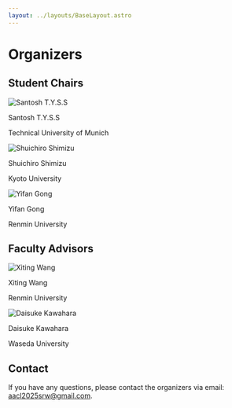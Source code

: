 ```yaml
---
layout: ../layouts/BaseLayout.astro
---
```


# Organizers

## Student Chairs

<div class="grid grid-cols-1 md:grid-cols-3 gap-4">
  <div class="text-center">
    <img src="/images/organizers/santosh.jpg" alt="Santosh T.Y.S.S" class="mx-auto rounded-full w-32 h-32 object-cover" />
    <p class="mt-2 font-semibold">Santosh T.Y.S.S</p>
    <p class="text-sm text-gray-600">Technical University of Munich</p>
  </div>
  
  <div class="text-center">
    <img src="/images/organizers/shimizu.jpg" alt="Shuichiro Shimizu" class="mx-auto rounded-full w-32 h-32 object-cover" />
    <p class="mt-2 font-semibold">Shuichiro Shimizu</p>
    <p class="text-sm text-gray-600">Kyoto University</p>
  </div>
  
  <div class="text-center">
    <img src="/images/organizers/gong.jpg" alt="Yifan Gong" class="mx-auto rounded-full w-32 h-32 object-cover" />
    <p class="mt-2 font-semibold">Yifan Gong</p>
    <p class="text-sm text-gray-600">Renmin University</p>
  </div>
</div>


## Faculty Advisors

<div class="grid grid-cols-1 md:grid-cols-2 gap-4 mt-6">
  <div class="text-center">
    <img src="/images/organizers/xiting.jpg" alt="Xiting Wang" class="mx-auto rounded-full w-32 h-32 object-cover" />
    <p class="mt-2 font-semibold">Xiting Wang</p>
    <p class="text-sm text-gray-600">Renmin University</p>
  </div>
  
  <div class="text-center">
    <img src="/images/organizers/kawahara.jpeg" alt="Daisuke Kawahara" class="mx-auto rounded-full w-32 h-32 object-cover" />
    <p class="mt-2 font-semibold">Daisuke Kawahara</p>
    <p class="text-sm text-gray-600">Waseda University</p>
  </div>
</div>

## Contact

If you have any questions, please contact the organizers via email: aacl2025srw@gmail.com.
